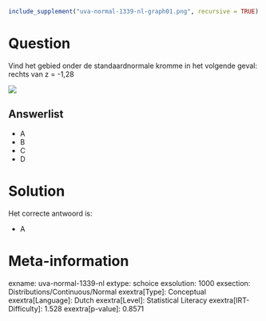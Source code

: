 ```r
include_supplement("uva-normal-1339-nl-graph01.png", recursive = TRUE)
```

Question
========

Vind het gebied onder de standaardnormale kromme in het volgende geval:
rechts van z = -1,28

![](uva-normal-1339-nl-graph01.png)

Answerlist
----------

* A
* B
* C
* D

Solution
========

Het correcte antwoord is: 

* A

Meta-information
================
exname: uva-normal-1339-nl
extype: schoice
exsolution: 1000
exsection: Distributions/Continuous/Normal
exextra[Type]: Conceptual
exextra[Language]: Dutch
exextra[Level]: Statistical Literacy
exextra[IRT-Difficulty]: 1.528
exextra[p-value]: 0.8571
